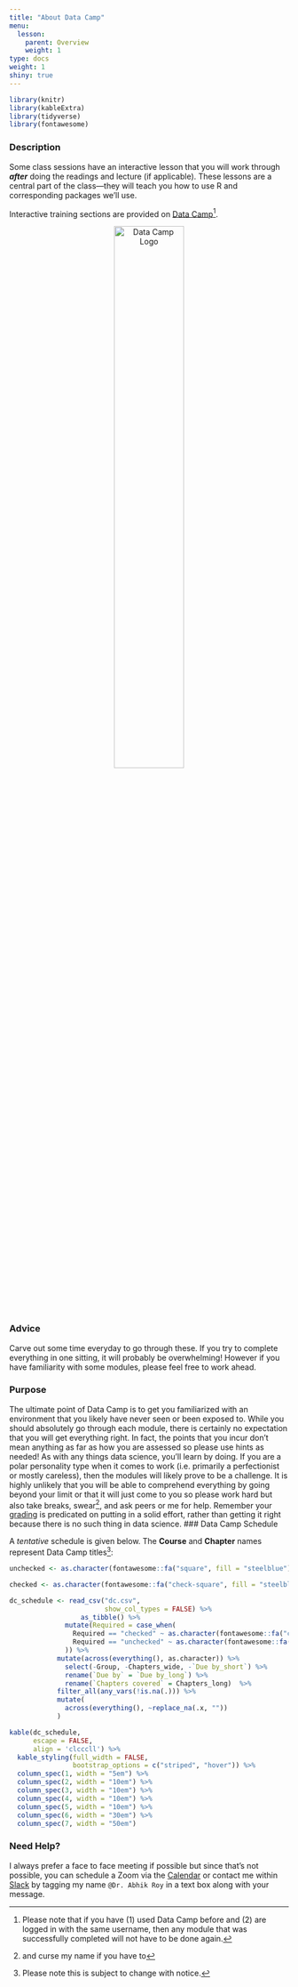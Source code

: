 ```yaml
---
title: "About Data Camp"
menu:
  lesson:
    parent: Overview
    weight: 1
type: docs
weight: 1
shiny: true
---
```


```r
library(knitr)
library(kableExtra)
library(tidyverse)
library(fontawesome)
```

### Description
Some class sessions have an interactive lesson that you will work through ***after*** doing the readings and lecture (if applicable). These lessons are a central part of the class—they will teach you how to use R and corresponding packages we'll use.

Interactive training sections are provided on [Data Camp](https://www.datacamp.com/){target="_blank"}^[Please note that if you have (1) used Data Camp before and (2) are logged in with the same username, then any module that was successfully completed will not have to be done again.]. 

<center>
[![Data Camp Logo](/logos/datacamp.png){width=50%}](https://www.datacamp.com/users/sign_in){target="_blank"}
</center>

### Advice
Carve out some time everyday to go through these. If you try to complete everything in one sitting, it will probably be overwhelming! However if you have familiarity with some modules, please feel free to work ahead.

### Purpose
The ultimate point of Data Camp is to get you familiarized with an environment that you likely have never seen or been exposed to. While you should absolutely go through each module, there is certainly no expectation that you will get everything right. In fact, the points that you incur don't mean anything as far as how you are assessed so please use hints as needed! As with any things data science, you'll learn by doing. If you are a polar personality type when it comes to work (i.e. primarily a perfectionist or mostly careless), then the modules will likely prove to be a challenge. It is highly unlikely that you will be able to comprehend everything by going beyond your limit or that it will just come to you so please work hard but also take breaks, swear^[and curse my name if you have to], and ask peers or me for help. Remember your [grading](/tasks/) is predicated on putting in a solid effort, rather than getting it right because there is no such thing in data science. 
### Data Camp Schedule

A *tentative* schedule is given below. The **Course** and **Chapter** names represent Data Camp titles^[Please note this is subject to change with notice.]:

```r
unchecked <- as.character(fontawesome::fa("square", fill = "steelblue"))

checked <- as.character(fontawesome::fa("check-square", fill = "steelblue"))

dc_schedule <- read_csv("dc.csv",
                        show_col_types = FALSE) %>% 
                  as_tibble() %>%
              mutate(Required = case_when(
                Required == "checked" ~ as.character(fontawesome::fa("check-circle", fill = "#428bca", height = "15px")),
                Required == "unchecked" ~ as.character(fontawesome::fa("times-circle", fill = "#d9534f", height = "15px"))
              )) %>%
            mutate(across(everything(), as.character)) %>%
              select(-Group, -Chapters_wide, -`Due by_short`) %>%
              rename(`Due by` = `Due by_long`) %>%
              rename(`Chapters covered` = Chapters_long)  %>%
            filter_all(any_vars(!is.na(.))) %>% 
            mutate(
              across(everything(), ~replace_na(.x, ""))
            )
```

```r
kable(dc_schedule, 
      escape = FALSE,
      align = 'clcccll') %>%
  kable_styling(full_width = FALSE,
                bootstrap_options = c("striped", "hover")) %>%
  column_spec(1, width = "5em") %>%
  column_spec(2, width = "10em") %>%
  column_spec(3, width = "10em") %>%
  column_spec(4, width = "10em") %>%
  column_spec(5, width = "10em") %>%
  column_spec(6, width = "30em") %>%
  column_spec(7, width = "50em") 
```

### Need Help?
I always prefer a face to face meeting if possible but since that's not possible, you can schedule a Zoom via the [Calendar](https://calendly.com/nopiecharts/short30){target="_blank"} or contact me within [Slack](https://2021edp613.slack.com){target="_blank"} by tagging my name `@Dr. Abhik Roy` in a text box along with your message.
